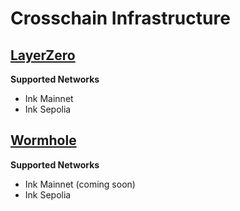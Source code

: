 # Crosschain Infrastructure

## [LayerZero](https://docs.layerzero.network/v2/home/getting-started/what-is-layerzero)

**Supported Networks**

- Ink Mainnet
- Ink Sepolia

## [Wormhole](https://wormhole.com/docs/)

**Supported Networks**

- Ink Mainnet (coming soon)
- Ink Sepolia